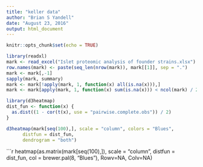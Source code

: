 ```yaml
---
title: "keller data"
author: "Brian S Yandell"
date: "August 23, 2016"
output: html_document
---
```


```r
knitr::opts_chunk$set(echo = TRUE)
```

```r
library(readxl)
mark <- read_excel("Islet proteomic analysis of founder strains.xlsx")
row.names(mark) <- paste(seq_len(nrow(mark)), mark[[1]], sep = ".")
mark <- mark[,-1]
sapply(mark, summary)
mark <- mark[!apply(mark, 1, function(x) all(is.na(x))),]
mark <- mark[apply(mark, 1, function(x) sum(is.na(x))) < ncol(mark) / 2, ]
```

```r
library(d3heatmap)
dist_fun <- function(x) {
  as.dist((1 - cor(t(x), use = "pairwise.complete.obs")) / 2)
}

d3heatmap(mark[seq(100),], scale = "column", colors = "Blues",
      distfun = dist_fun,
      dendrogram = "both")
```

```r
heatmap(as.matrix(mark[seq(100),]), scale = "column",
        distfun = dist_fun, col = brewer.pal(8, "Blues"),
        Rowv=NA, Colv=NA)
